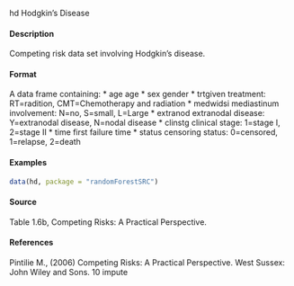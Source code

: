 

hd Hodgkin’s Disease

#### Description
Competing risk data set involving Hodgkin’s disease.

#### Format
A data frame containing:
*  age age
* sex gender
* trtgiven treatment: RT=radition, CMT=Chemotherapy and radiation
* medwidsi mediastinum involvement: N=no, S=small, L=Large
* extranod extranodal disease: Y=extranodal disease, N=nodal disease
* clinstg clinical stage: 1=stage I, 2=stage II
* time first failure time
* status censoring status: 0=censored, 1=relapse, 2=death


#### Examples 
```r
data(hd, package = "randomForestSRC")
```

#### Source
Table 1.6b, Competing Risks: A Practical Perspective.

#### References

Pintilie M., (2006) Competing Risks: A Practical Perspective. West Sussex: John Wiley and Sons.
10 impute

